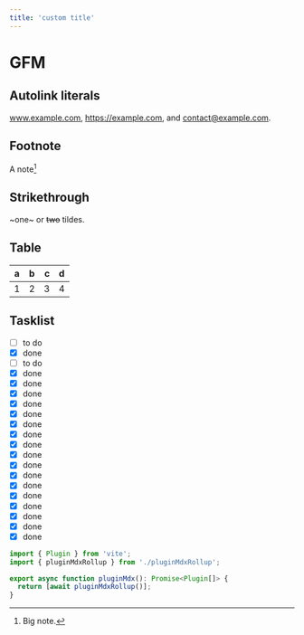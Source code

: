 ```yaml
---
title: 'custom title'
---
```



<Counter />

# GFM

## Autolink literals

www.example.com, https://example.com, and contact@example.com.

## Footnote

A note[^1]

[^1]: Big note.

## Strikethrough

~one~ or ~~two~~ tildes.

## Table

| a   | b   |   c |  d  |
| --- | :-- | --: | :-: |
| 1   | 2   |   3 |  4  |

## Tasklist

- [ ] to do
- [x] done
- [ ] to do
- [x] done
- [x] done
- [x] done
- [x] done
- [x] done
- [x] done
- [x] done
- [x] done
- [x] done
- [x] done
- [x] done
- [x] done
- [x] done
- [x] done
- [x] done
- [x] done
- [x] done

```ts
import { Plugin } from 'vite';
import { pluginMdxRollup } from './pluginMdxRollup';

export async function pluginMdx(): Promise<Plugin[]> {
  return [await pluginMdxRollup()];
}
```
